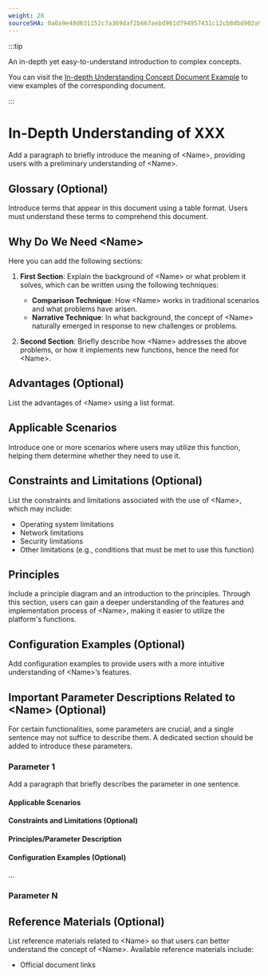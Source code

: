 ```yaml
---
weight: 20
sourceSHA: 0a0a9e48d631152c7a369daf2b667aebd961d794957431c12cb8dbd902a939f0
---
```


:::tip

An in-depth yet easy-to-understand introduction to complex concepts.

You can visit the [In-depth Understanding Concept Document Example](https://product-doc-guide.alauda.cn/template/concept/insight_example.html) to view examples of the corresponding document.

:::

# In-Depth Understanding of XXX

Add a paragraph to briefly introduce the meaning of \<Name>, providing users with a preliminary understanding of \<Name>.

## Glossary (Optional)

Introduce terms that appear in this document using a table format. Users must understand these terms to comprehend this document.

## Why Do We Need \<Name>

Here you can add the following sections:

1. **First Section**: Explain the background of \<Name> or what problem it solves, which can be written using the following techniques:

   - **Comparison Technique**: How \<Name> works in traditional scenarios and what problems have arisen.
   - **Narrative Technique**: In what background, the concept of \<Name> naturally emerged in response to new challenges or problems.

2. **Second Section**: Briefly describe how \<Name> addresses the above problems, or how it implements new functions, hence the need for \<Name>.

## Advantages (Optional)

List the advantages of \<Name> using a list format.

## Applicable Scenarios

Introduce one or more scenarios where users may utilize this function, helping them determine whether they need to use it.

## Constraints and Limitations (Optional)

List the constraints and limitations associated with the use of \<Name>, which may include:

- Operating system limitations
- Network limitations
- Security limitations
- Other limitations (e.g., conditions that must be met to use this function)

## Principles

Include a principle diagram and an introduction to the principles. Through this section, users can gain a deeper understanding of the features and implementation process of \<Name>, making it easier to utilize the platform's functions.

## Configuration Examples (Optional)

Add configuration examples to provide users with a more intuitive understanding of \<Name>’s features.

## Important Parameter Descriptions Related to \<Name> (Optional)

For certain functionalities, some parameters are crucial, and a single sentence may not suffice to describe them. A dedicated section should be added to introduce these parameters.

### Parameter 1

Add a paragraph that briefly describes the parameter in one sentence.

#### Applicable Scenarios

#### Constraints and Limitations (Optional)

#### Principles/Parameter Description

#### Configuration Examples (Optional)

...

### Parameter N

## Reference Materials (Optional)

List reference materials related to \<Name> so that users can better understand the concept of \<Name>. Available reference materials include:

- Official document links
